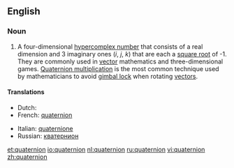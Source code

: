 ==English==

===Noun===
{{en-noun}}{{wikipedia}}

# {{context|mathematics}} A four-dimensional [[hypercomplex number]] that consists of a real dimension and 3 imaginary ones (''i'', ''j'', ''k'') that are each a [[square root]] of -1.  They are commonly used in [[vector]] mathematics and three-dimensional games.  [[Quaternion multiplication]] is the most common technique used by mathematicians to avoid [[gimbal lock]] when rotating [[vector]]s.

====Translations====
{{top}}
*Dutch: {{t+|nl|quaternion}} {{n}}
*French: [[quaternion]] {{m}}
{{mid}}
*Italian: [[quaternione]] {{m}}
*Russian: [[кватернион]] {{m}}
{{bottom}}

[[et:quaternion]]
[[io:quaternion]]
[[nl:quaternion]]
[[ru:quaternion]]
[[vi:quaternion]]
[[zh:quaternion]]